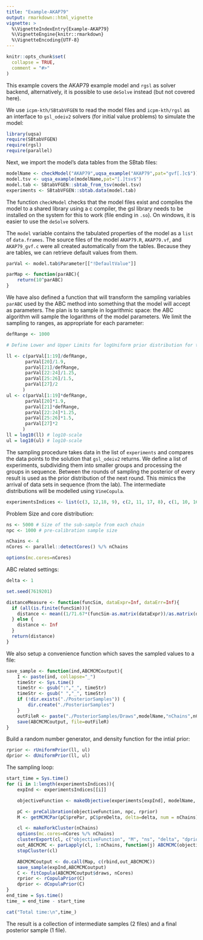 ```yaml
---
title: "Example-AKAP79"
output: rmarkdown::html_vignette
vignette: >
  %\VignetteIndexEntry{Example-AKAP79}
  %\VignetteEngine{knitr::rmarkdown}
  %\VignetteEncoding{UTF-8}
---
```


```r
knitr::opts_chunk$set(
  collapse = TRUE,
  comment = "#>"
)
```

This example covers the AKAP79 example model and `rgsl` as solver
backend, alternatively, it is possible to use `deSolve` instead (but
not covered here).

We use `icpm-kth/SBtabVFGEN` to read the model files and `icpm-kth/rgsl` as an
interface to `gsl_odeiv2` solvers (for initial value problems) to simulate the model:

```r
library(uqsa)
require(SBtabVFGEN)
require(rgsl)
require(parallel)
```

Next, we import the model's data tables from the SBtab files:

```r
modelName <- checkModel("AKAP79",uqsa_example("AKAP79",pat="gvf[.]c$"))
model.tsv <- uqsa_example(modelName,pat="[.]tsv$")
model.tab <- SBtabVFGEN::sbtab_from_tsv(model.tsv)
experiments <- SBtabVFGEN::sbtab.data(model.tab)
```

The function `checkModel` checks that the model files exist and
compiles the model to a shared library using a c compiler, the gsl
library needs to be installed on the system for this to work (file
ending in `.so`). On windows, it is easier to use the `deSolve`
solvers.

The `model` variable contains the tabulated properties of the model as
a `list` of `data.frames`. The source files of the model `AKAP79.R`,
`AKAP79.vf`, and `AKAP79_gvf.c` were all created automatically from
the tables. Because they are tables, we can retrieve default values
from them.

```r
parVal <- model.tab$Parameter[["!DefaultValue"]]

parMap <- function(parABC){
	return(10^parABC)
}
```

We have also defined a function that will transform the sampling
variables `parABC` used by the ABC method into something that the model will accept as parameters. The plan
is to sample in logarithmic space: the ABC algorithm will sample the
logarithms of the model parameters. We limit the sampling to ranges,
as appropriate for each parameter:

```r
defRange <- 1000

# Define Lower and Upper Limits for logUniform prior distribution for the parameters

ll <- c(parVal[1:19]/defRange,
       parVal[20]/1.9,
       parVal[21]/defRange,
       parVal[22:24]/1.25,
       parVal[25:26]/1.5,
       parVal[27]/2
      )
ul <- c(parVal[1:19]*defRange,
       parVal[20]*1.9,
       parVal[21]*defRange,
       parVal[22:24]*1.25,
       parVal[25:26]*1.5,
       parVal[27]*2
      )
ll = log10(ll) # log10-scale
ul = log10(ul) # log10-scale
```

The sampling procedure takes data in the list of `experiments` and
compares the data points to the solution that `gsl_odeiv2` returns. We
define a list of experiments, subdividing them into smaller groups and
processing the groups in sequence. Between the rounds of sampling the
posterior of every result is used as the prior distribution of the
next round. This mimics the arrival of data sets in sequence (from the
lab). The intermediate distributions will be modelled using
`VineCopula`.

```r
experimentsIndices <- list(c(3, 12,18, 9), c(2, 11, 17, 8), c(1, 10, 16, 7))
```

Problem Size and core distribution:

```r
ns <- 5000 # Size of the sub-sample from each chain
npc <- 1000 # pre-calibration sample size

nChains <- 4
nCores <- parallel::detectCores() %/% nChains

options(mc.cores=nCores)

```

ABC related settings:

```r
delta <- 1

set.seed(7619201)

distanceMeasure <- function(funcSim, dataExpr=Inf, dataErr=Inf){
  if (all(is.finite(funcSim))){
    distance <- mean((1/71.67*(funcSim-as.matrix(dataExpr))/as.matrix(dataErr))^2, na.rm=TRUE)
  } else {
    distance <- Inf
  }
  return(distance)
}
```

We also setup a convenience function which saves the sampled values to a file:

```r
save_sample <- function(ind,ABCMCMCoutput){
	I <- paste(ind, collapse="_")
	timeStr <- Sys.time()
	timeStr <- gsub(":","_", timeStr)
	timeStr <- gsub(" ","_", timeStr)
	if (!dir.exists("./PosteriorSamples")) {
		dir.create("./PosteriorSamples")
	}
	outFileR <- paste("./PosteriorSamples/Draws",modelName,"nChains",nChains,"ns",ns,"npc",npc,I,timeStr,".RData",collapse="_",sep="_")
	save(ABCMCMCoutput, file=outFileR)
}
```

Build a random number generator, and density function for the intial prior:
```r
rprior <- rUniformPrior(ll, ul)
dprior <- dUniformPrior(ll, ul)

```

The sampling loop:

```r
start_time = Sys.time()
for (i in 1:length(experimentsIndices)){
	expInd <- experimentsIndices[[i]]

	objectiveFunction <- makeObjective(experiments[expInd], modelName, distanceMeasure, parMap)

	pC <- preCalibration(objectiveFunction, npc, rprior)
	M <- getMCMCPar(pC$prePar, pC$preDelta, delta=delta, num = nChains)

	cl <- makeForkCluster(nChains)
	options(mc.cores=nCores %/% nChains)
	clusterExport(cl, c("objectiveFunction", "M", "ns", "delta", "dprior"))
	out_ABCMCMC <- parLapply(cl, 1:nChains, function(j) ABCMCMC(objectiveFunction, M$startPar[,j], ns, M$Sigma, delta, dprior))
	stopCluster(cl)

	ABCMCMCoutput <- do.call(Map, c(rbind,out_ABCMCMC))
	save_sample(expInd,ABCMCMCoutput)
	C <- fitCopula(ABCMCMCoutput$draws, nCores)
	rprior <- rCopulaPrior(C)
	dprior <- dCopulaPrior(C)
}
end_time = Sys.time()
time_ = end_time - start_time

cat("Total time:\n",time_)
```

The result is a collection of intermediate samples (2 files) and a final posterior sample (1 file).
